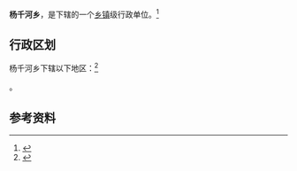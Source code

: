 {{中国乡级行政区|14/06/23/204/000}}

'''杨千河乡'''，是{{PRC admin/fullname|14/06/23/204/000|3}}下辖的一个[[乡镇|乡镇]]级行政单位。<ref>{{PRC admin/ref sgc|{{PRC admin/parent|14/06/23/204/000}}}}</ref>

== 行政区划 ==

杨千河乡下辖以下地区：<ref>{{PRC admin/ref sgc|14/06/23/204/000}}</ref>

{{PRC admin/children|14/06/23/204/000}}。

== 参考资料 ==

{{reflist}}

{{行政区划小作品}}
{{PRC admin/navcat|14/06/23/204/000}}